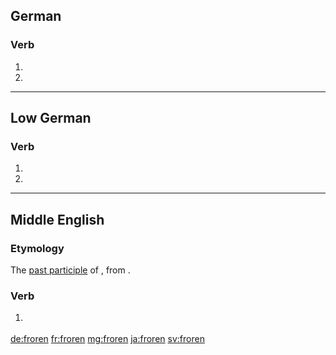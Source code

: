 ==German==

===Verb===
{{head|de|verb form}}

# {{de-verb form of|frieren|1|p|v}}
# {{de-verb form of|frieren|3|p|v}}

----

==Low German==

===Verb===
{{head|nds|verb form}}

# {{form of|Past participle|freren|lang=nds}}
# {{form of|Past participle|fresen|lang=nds}}

----

==Middle English==

===Etymology===
The [[past participle]] of {{m|enm|fresen||to freeze}}, from {{etyl|ang|enm}} {{m|ang|frēosan}}.

===Verb===
{{head|enm|past participle}}

# {{past participle of|fresen|lang=enm|nocat=1}} {{gloss|frozen}}

[[de:froren]]
[[fr:froren]]
[[mg:froren]]
[[ja:froren]]
[[sv:froren]]